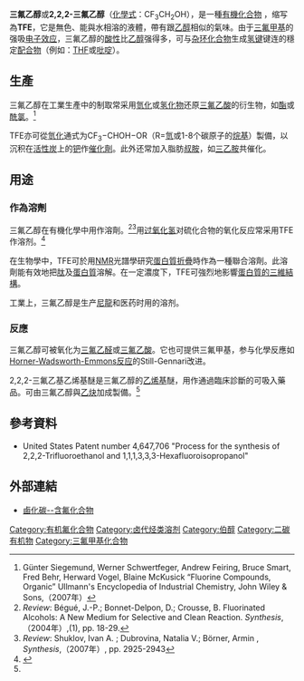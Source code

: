 {{Chembox
| Name = 2,2,2-三氟乙醇
| ImageFileL1 = 2,2,2-trifluoroethanol.svg
| ImageSizeL1 = 120px
| ImageNameL1 = 骨架式
| ImageFileR1 = 2,2,2-trifluoroethanol-3D-vdW.png
| ImageSizeR1 = 120px
| ImageNameR1 = 3D模型
| IUPACName = 2,2,2-Trifluroroethanol
| IUPACNameZh = 2,2,2-三氟乙醇
| OtherNames = TFE
|Section1={{Chembox Identifiers
| DrugBank_Ref = {{drugbankcite|changed|drugbank}}
| DrugBank = DB03226
| SMILES = OCC(F)(F)F
| ChemSpiderID_Ref = {{chemspidercite|changed|chemspider}}
| ChEBI_Ref = {{ebicite|changed|EBI}}
| ChEBI = 42330
| ChemSpiderID = 21106169
| SMILES1 = FC(F)(F)CO
| CASNo = 75-89-8
| PubChem = 6409
| CASNo_Ref = {{cascite|correct|CAS}}
| InChI = 1/C2H3F3O/c3-2(4,5)1-6/h6H,1H2
| InChIKey = RHQDFWAXVIIEBN-UHFFFAOYAH
| ChEMBL_Ref = {{ebicite|changed|EBI}}
| ChEMBL = 116675
| StdInChI_Ref = {{stdinchicite|changed|chemspider}}
| StdInChI = 1S/C2H3F3O/c3-2(4,5)1-6/h6H,1H2
| StdInChIKey_Ref = {{stdinchicite|changed|chemspider}}
| StdInChIKey = RHQDFWAXVIIEBN-UHFFFAOYSA-N 
  }}
|Section2 = {{Chembox Properties
|   Formula = C<sub>2</sub>H<sub>3</sub>F<sub>3</sub>O
|   MolarMass = 100.04 
|   Appearance = 無色液體
|   Density = 1.373 g/mL，液體
|   Solubility = 可混溶
|   Solvent = [[乙醇|乙醇]]
|   SolubleOther = 可混溶
|   MeltingPt = −45.0 °C
|   BoilingPt = 78.0 °C
|   Viscosity = 
  }}
| Section4 = {{Chembox Thermochemistry
|   DeltaHf = 
|   DeltaHc = 
|   Entropy = 
  }}
| Section7 = {{Chembox Hazards
|   EUClass = 有害 ('''Xn''')
|   RPhrases = {{R10}}, {{R20/21/22}}, {{R36/38}}, {{R62}}
|   SPhrases = {{S16}}, {{S36/37/39}}, {{S45}}
|   NFPA-H = 2
|   NFPA-R = 1
|   NFPA-F = 3
  }}
| Section8 = {{Chembox Related
|   Function = [[醇|醇]]
|   OtherFunctn = [[六氟-2-丙醇|六氟-2-丙醇]]
|   OtherCpds = [[1,1,1-三氟乙烷|1,1,1-三氟乙烷]]<br />[[三氟乙酸|三氟乙酸]]
  }}
}}

'''三氟乙醇'''或'''2,2,2-三氟乙醇'''（[[化學式|化學式]]：CF<sub>3</sub>CH<sub>2</sub>OH），是一種[[有機化合物|有機化合物]] ，缩写為'''TFE'''，它是無色、能與水相溶的液體，帶有跟[[乙醇|乙醇]]相似的氣味。由于[[三氟甲基|三氟甲基]]的强吸[[电子效应|电子效应]]，三氟乙醇的[[酸性|酸性]]比[[乙醇|乙醇]]强得多，可与[[杂环化合物|杂环化合物]]生成[[氢键|氢键]]键连的穩定[[配合物|配合物]]（例如：[[THF|THF]]或[[吡啶|吡啶]]）。

== 生產 ==
三氟乙醇在工業生產中的制取常采用[[氫化|氫化]]或[[氢化物|氢化物]]还原[[三氟乙酸|三氟乙酸]]的衍生物，如[[酯|酯]]或[[酰氯|酰氯]]。<ref name=Gunt>Günter Siegemund, Werner Schwertfeger, Andrew Feiring, Bruce Smart, Fred Behr, Herward Vogel, Blaine McKusick “Fluorine Compounds, Organic” Ullmann's Encyclopedia of Industrial Chemistry,  John Wiley & Sons,（2007年）</ref>

TFE亦可從[[氫化|氫化]]通式为CF<sub>3</sub>−CHOH−OR（R=[[氫|氫]]或1-8个碳原子的[[烷基|烷基]]）製備，以沉积在[[活性炭|活性炭]]上的[[钯|钯]]作[[催化劑|催化劑]]。此外还常加入脂肪[[叔胺|叔胺]]，如[[三乙胺|三乙胺]]共催化。

== 用途 ==
=== 作為溶劑 ===
三氟乙醇在有機化學中用作溶劑。<ref> ''Review'': Bégué, J.-P.; Bonnet-Delpon, D.; Crousse, B. Fluorinated Alcohols: A New Medium for Selective and Clean Reaction. ''Synthesis'',（2004年）,(1), pp. 18-29.</ref><ref>''Review'': Shuklov, Ivan A. ; Dubrovina, Natalia V.; Börner, Armin   {{doi-inline|10.1055/s-2007-983902|Fluorinated Alcohols as Solvents, Cosolvents and Additives in Homogeneous Catalysis}},  ''Synthesis'',（2007年）, pp. 2925-2943</ref>用[[过氧化氢|过氧化氢]]对硫化合物的氧化反应常采用TFE作溶剂。<ref>{{OrgSynth | title = Mild and Selective Oxidation of Sulfur Compounds in Trifluroroethanol: Diphenyl Disulfide and Methyle Phenyl Sulfoxide| author = Kabayadi S. Ravikumar, Venkitasamy Kesavan, Benoit Crousse, Danièle Bonnet-Delpon, and Jean-Pierre Bégué | volume = 80 | pages = 184 | year = 2003年 | prep = v80p0184}}</ref>

在生物學中，TFE可於用[[NMR|NMR]]光譜學研究[[蛋白質折疊|蛋白質折疊]]時作為一種聯合溶劑。此溶劑能有效地把[[肽|肽]]及[[蛋白質|蛋白質]]溶解。在一定濃度下，TFE可強烈地影響[[蛋白质结构|蛋白質的三維結構]]。

工業上，三氟乙醇是生产[[尼龍|尼龍]]和医药时用的溶剂。

=== 反應 ===
三氟乙醇可被氧化为[[三氟乙醛|三氟乙醛]]或[[三氟乙酸|三氟乙酸]]。它也可提供三氟甲基，参与化學反應如[[Horner-Wadsworth-Emmons反应|Horner-Wadsworth-Emmons反应]]的Still-Gennari改进。

2,2,2-三氟乙基乙烯基醚是三氟乙醇的[[乙烯基|乙烯基]]醚，用作通過臨床診斷的可吸入藥品。可由三氟乙醇與[[乙炔|乙炔]]加成製備。<ref name=Gunt/>

== 參考資料 ==
<references/>
* United States Patent number 4,647,706 "Process for the synthesis of 2,2,2-Trifluoroethanol and 1,1,1,3,3,3-Hexafluoroisopropanol"

== 外部連結 ==
* [https://web.archive.org/web/20080517085929/http://www.halocarbon.com/fluorochemicals/trifluoroethanol.shtml 鹵化碳--含氟化合物]

[[Category:有机氟化合物|Category:有机氟化合物]]
[[Category:卤代烃类溶剂|Category:卤代烃类溶剂]]
[[Category:伯醇|Category:伯醇]]
[[Category:二碳有机物|Category:二碳有机物]]
[[Category:三氟甲基化合物|Category:三氟甲基化合物]]